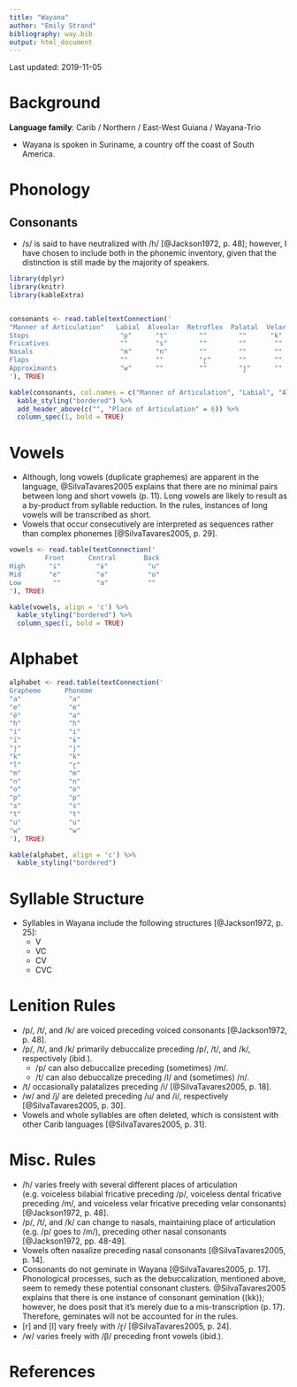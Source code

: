 ```yaml
---
title: "Wayana"
author: "Emily Strand"
bibliography: way.bib
output: html_document
---
```


Last updated: 2019-11-05

# Background

**Language family**: Carib / Northern / East-West Guiana / Wayana-Trio

* Wayana is spoken in Suriname, a country off the coast of South America.

# Phonology

## Consonants

* /s/ is said to have neutralized with /h/ [@Jackson1972, p. 48]; however, I have chosen to include both in the phonemic inventory, given that the distinction is still made by the majority of speakers.

```r

library(dplyr)
library(knitr)
library(kableExtra)


consonants <- read.table(textConnection('
"Manner of Articulation"   Labial  Alveolar  Retroflex  Palatal  Velar  Glottal
Stops                       "p"      "t"        ""        ""      "k"      ""
Fricatives                  ""       "s"        ""        ""       ""      "h"
Nasals                      "m"      "n"        ""        ""       ""      ""
Flaps                       ""       ""         "ɽ"       ""       ""      ""
Approximants                "w"      ""         ""        "j"      ""      ""
'), TRUE)

kable(consonants, col.names = c("Manner of Articulation", "Labial", "Alveolar", "Retroflex", "Palatal", "Velar", "Glottal"), align = 'c') %>%
  kable_styling("bordered") %>%
  add_header_above(c("", "Place of Articulation" = 6)) %>%
  column_spec(1, bold = TRUE)
```

# Vowels

* Although, long vowels (duplicate graphemes) are apparent in the language, @SilvaTavares2005 explains that there are no minimal pairs between long and short vowels (p. 11). Long vowels are likely to result as a by-product from syllable reduction. In the rules, instances of long vowels will be transcribed as short.
* Vowels that occur consecutively are interpreted as sequences rather than complex phonemes [@SilvaTavares2005, p. 29].

```r

vowels <- read.table(textConnection('
         Front      Central       Back
High      "i"         "ɨ"          "u"
Mid       "e"         "ə"          "o"
Low        ""         "a"          ""
'), TRUE)

kable(vowels, align = 'c') %>%
  kable_styling("bordered") %>%
  column_spec(1, bold = TRUE)
```   

# Alphabet

```r

alphabet <- read.table(textConnection('
Grapheme      Phoneme
"a"            "a"
"e"            "e"
"ë"            "ə"
"h"            "h"
"i"            "i"
"ï"            "ɨ"
"j"            "j"
"k"            "k"
"l"            "ɽ"
"m"            "m"
"n"            "n"
"o"            "o"
"p"            "p"
"s"            "s"
"t"            "t"
"u"            "u"
"w"            "w"
'), TRUE)

kable(alphabet, align = 'c') %>%
  kable_styling("bordered")
```

# Syllable Structure

* Syllables in Wayana include the following structures [@Jackson1972, p. 25]:
    - V
    - VC
    - CV
    - CVC

# Lenition Rules

* /p/, /t/, and /k/ are voiced preceding voiced consonants [@Jackson1972, p. 48].
* /p/, /t/, and /k/ primarily debuccalize preceding /p/, /t/, and /k/, respectively (ibid.).
    - /p/ can also debuccalize preceding (sometimes) /m/.
    - /t/ can also debuccalize preceding /l/ and (sometimes) /n/.
* /t/ occasionally palatalizes preceding /i/ [@SilvaTavares2005, p. 18].
* /w/ and /j/ are deleted preceding /u/ and /i/, respectively [@SilvaTavares2005, p. 30].
* Vowels and whole syllables are often deleted, which is consistent with other Carib languages [@SilvaTavares2005, p. 31].

# Misc. Rules

* /h/ varies freely with several different places of articulation (e.g. voiceless bilabial fricative preceding /p/, voiceless dental fricative preceding /m/, and voiceless velar fricative preceding velar consonants) [@Jackson1972, p. 48].
* /p/, /t/, and /k/ can change to nasals, maintaining place of articulation (e.g. /p/ goes to /m/), preceding other nasal consonants [@Jackson1972, pp. 48-49].
* Vowels often nasalize preceding nasal consonants [@SilvaTavares2005, p. 14].
* Consonants do not geminate in Wayana [@SilvaTavares2005, p. 17]. Phonological processes, such as the debuccalization, mentioned above, seem to remedy these potential consonant clusters. @SilvaTavares2005 explains that there is one instance of consonant gemination (⟨kk⟩); however, he does posit that it's merely due to a mis-transcription (p. 17). Therefore, geminates will not be accounted for in the rules.
* [r] and [l] vary freely with /ɽ/ [@SilvaTavares2005, p. 24].
* /w/ varies freely with /β/ preceding front vowels (ibid.).

# References
